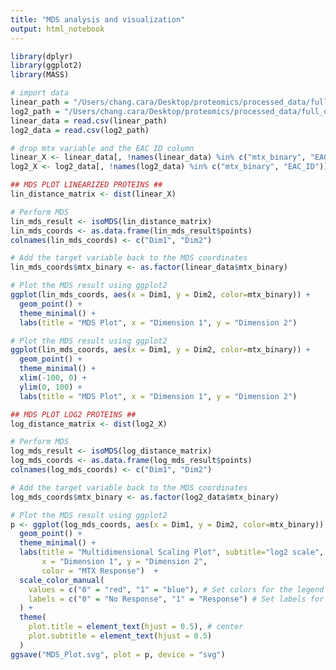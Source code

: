```yaml
---
title: "MDS analysis and visualization"
output: html_notebook
---
```


```r
library(dplyr)
library(ggplot2)
library(MASS)
```

```r
# import data
linear_path = "/Users/chang.cara/Desktop/proteomics/processed_data/full_datasets/linear_proteins.csv"
log2_path = "/Users/chang.cara/Desktop/proteomics/processed_data/full_datasets/log_proteins.csv"
linear_data = read.csv(linear_path)
log2_data = read.csv(log2_path)

# drop mtx variable and the EAC ID column
linear_X <- linear_data[, !names(linear_data) %in% c("mtx_binary", "EAC_ID")]
log2_X <- log2_data[, !names(log2_data) %in% c("mtx_binary", "EAC_ID")]
```


```r
## MDS PLOT LINEARIZED PROTEINS ##
lin_distance_matrix <- dist(linear_X)

# Perform MDS
lin_mds_result <- isoMDS(lin_distance_matrix)
lin_mds_coords <- as.data.frame(lin_mds_result$points)
colnames(lin_mds_coords) <- c("Dim1", "Dim2")

# Add the target variable back to the MDS coordinates
lin_mds_coords$mtx_binary <- as.factor(linear_data$mtx_binary)
```

```r
# Plot the MDS result using ggplot2
ggplot(lin_mds_coords, aes(x = Dim1, y = Dim2, color=mtx_binary)) +
  geom_point() +
  theme_minimal() +
  labs(title = "MDS Plot", x = "Dimension 1", y = "Dimension 2")
```

```r
# Plot the MDS result using ggplot2
ggplot(lin_mds_coords, aes(x = Dim1, y = Dim2, color=mtx_binary)) +
  geom_point() +
  theme_minimal() +
  xlim(-100, 0) +
  ylim(0, 100) +
  labs(title = "MDS Plot", x = "Dimension 1", y = "Dimension 2")
```

```r
## MDS PLOT LOG2 PROTEINS ##
log_distance_matrix <- dist(log2_X)

# Perform MDS
log_mds_result <- isoMDS(log_distance_matrix)
log_mds_coords <- as.data.frame(log_mds_result$points)
colnames(log_mds_coords) <- c("Dim1", "Dim2")

# Add the target variable back to the MDS coordinates
log_mds_coords$mtx_binary <- as.factor(log2_data$mtx_binary)
```

```r
# Plot the MDS result using ggplot2
p <- ggplot(log_mds_coords, aes(x = Dim1, y = Dim2, color=mtx_binary)) +
  geom_point() +
  theme_minimal() +
  labs(title = "Multidimensional Scaling Plot", subtitle="log2 scale",
       x = "Dimension 1", y = "Dimension 2",
       color = "MTX Response")  +
  scale_color_manual(
    values = c("0" = "red", "1" = "blue"), # Set colors for the legend items
    labels = c("0" = "No Response", "1" = "Response") # Set labels for the legend items
  ) +
  theme(
    plot.title = element_text(hjust = 0.5), # center
    plot.subtitle = element_text(hjust = 0.5) 
  )
ggsave("MDS_Plot.svg", plot = p, device = "svg")
```
